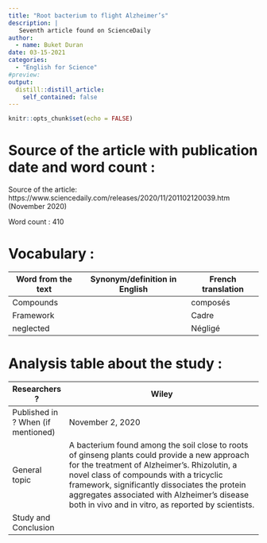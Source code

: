 ```yaml
---
title: "Root bacterium to flight Alzheimer’s"
description: |
   Seventh article found on ScienceDaily
author:
  - name: Buket Duran
date: 03-15-2021
categories:
  - "English for Science"
#preview:
output:
  distill::distill_article:
    self_contained: false
---
```


```r
knitr::opts_chunk$set(echo = FALSE)
```



# Source of the article with publication date and word count :  
Source of the article: https://www.sciencedaily.com/releases/2020/11/201102120039.htm (November 2020)  
 
Word count : 410 
 
# Vocabulary : 

| Word from the text    | Synonym/definition in English    | French translation    |
|-----------------------|----------------------------------|-----------------------|
| Compounds             |                                  | composés              |
| Framework             |                                  | Cadre                 |
| neglected             |                                  | Négligé               |

# Analysis table about the study : 

| Researchers ?                         | Wiley                                                                                                                                                                                                                                                                                                                                             |
|---------------------------------------|---------------------------------------------------------------------------------------------------------------------------------------------------------------------------------------------------------------------------------------------------------------------------------------------------------------------------------------------------|
| Published in ? When (if mentioned)    | November 2, 2020                                                                                                                                                                                                                                                                                                                                  |
| General topic                         | A bacterium found among the soil close to roots of ginseng plants could provide a new approach for the treatment of Alzheimer's. Rhizolutin, a novel class of compounds with a tricyclic framework, significantly dissociates the protein aggregates associated with Alzheimer's disease both in vivo and in vitro, as reported by scientists.    |
| Study and Conclusion                  |                                                                                                                                                                                                                                                                                                                                                   |
